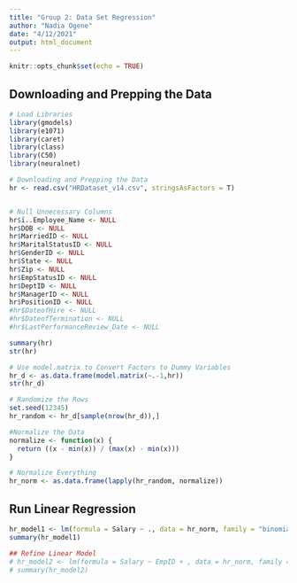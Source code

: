 ```yaml
---
title: "Group 2: Data Set Regression"
author: "Nadia Ogene"
date: "4/12/2021"
output: html_document
---
```


```r
knitr::opts_chunk$set(echo = TRUE)
```

## Downloading and Prepping the Data
```r
# Load Libraries
library(gmodels)
library(e1071)
library(caret)
library(class)
library(C50)
library(neuralnet)

# Downloading and Prepping the Data
hr <- read.csv("HRDataset_v14.csv", stringsAsFactors = T)


# Null Unnecessary Columns
hr$ï..Employee_Name <- NULL
hr$DOB <- NULL
hr$MarriedID <- NULL
hr$MaritalStatusID <- NULL
hr$GenderID <- NULL
hr$State <- NULL
hr$Zip <- NULL
hr$EmpStatusID <- NULL
hr$DeptID <- NULL
hr$ManagerID <- NULL
hr$PositionID <- NULL
#hr$DateofHire <- NULL
#hr$DateofTermination <- NULL
#hr$LastPerformanceReview_Date <- NULL

summary(hr)
str(hr)

# Use model.matrix to Convert Factors to Dummy Variables
hr_d <- as.data.frame(model.matrix(~.-1,hr))
str(hr_d)

# Randomize the Rows
set.seed(12345)
hr_random <- hr_d[sample(nrow(hr_d)),]

#Normalize the Data
normalize <- function(x) {
  return ((x - min(x)) / (max(x) - min(x)))
}

# Normalize Everything
hr_norm <- as.data.frame(lapply(hr_random, normalize))

```

## Run Linear Regression
```r
hr_model1 <- lm(formula = Salary ~ ., data = hr_norm, family = "binomial")
summary(hr_model1)

## Refine Linear Model
# hr_model2 <- lm(formula = Salary ~ EmpID + , data = hr_norm, family = "binomial")
# summary(hr_model2)

```

